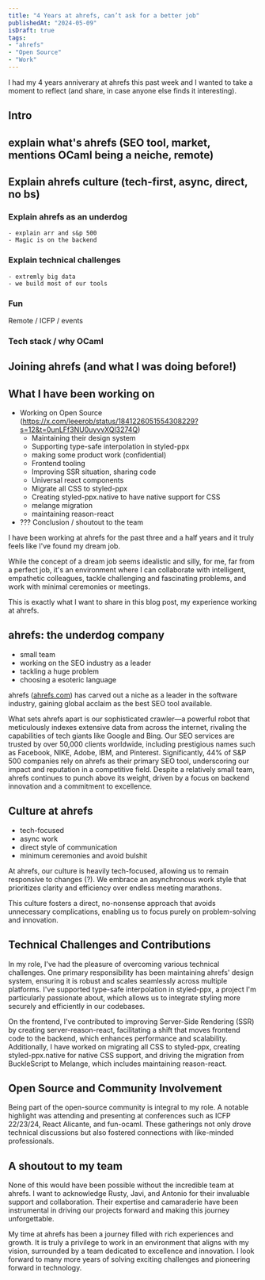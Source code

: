 ```yaml
---
title: "4 Years at ahrefs, can’t ask for a better job"
publishedAt: "2024-05-09"
isDraft: true
tags:
- "ahrefs"
- "Open Source"
- "Work"
---
```


I had my 4 years anniverary at ahrefs this past week and I wanted to take a moment to reflect (and share, in case anyone else finds it interesting).

## Intro
## explain what's ahrefs (SEO tool, market, mentions OCaml being a neiche, remote)
## Explain ahrefs culture (tech-first, async, direct, no bs)
### Explain ahrefs as an underdog
    - explain arr and s&p 500
    - Magic is on the backend
### Explain technical challenges
    - extremly big data
    - we build most of our tools
### Fun
Remote / ICFP / events
### Tech stack / why OCaml

## Joining ahrefs (and what I was doing before!)
## What I have been working on
- Working on Open Source (https://x.com/leeerob/status/1841226051554308229?s=12&t=0unLFf3NU0uyvvXQl3274Q)
    - Maintaining their design system
    - Supporting type-safe interpolation in styled-ppx
    - making some product work (confidential)
    - Frontend tooling
    - Improving SSR situation, sharing code
    - Universal react components
    - Migrate all CSS to styled-ppx
    - Creating styled-ppx.native to have native support for CSS
    - melange migration
    - maintaining reason-react
- ??? Conclusion / shoutout to the team


I have been working at ahrefs for the past three and a half years and it truly feels like I've found my dream job.

While the concept of a dream job seems idealistic and silly, for me, far from a perfect job, it's an environment where I can collaborate with intelligent, empathetic colleagues, tackle challenging and fascinating problems, and work with minimal ceremonies or meetings.

This is exactly what I want to share in this blog post, my experience working at ahrefs.

## ahrefs: the underdog company

- small team
- working on the SEO industry as a leader
- tackling a huge problem
- choosing a esoteric language

ahrefs ([ahrefs.com](http://ahrefs.com/)) has carved out a niche as a leader in the software industry, gaining global acclaim as the best SEO tool available.

What sets ahrefs apart is our sophisticated crawler—a powerful robot that meticulously indexes extensive data from across the internet, rivaling the capabilities of tech giants like Google and Bing. Our SEO services are trusted by over 50,000 clients worldwide, including prestigious names such as Facebook, NIKE, Adobe, IBM, and Pinterest. Significantly, 44% of S&P 500 companies rely on ahrefs as their primary SEO tool, underscoring our impact and reputation in a competitive field. Despite a relatively small team, ahrefs continues to punch above its weight, driven by a focus on backend innovation and a commitment to excellence.

## Culture at ahrefs

- tech-focused
- async work
- direct style of communication
- minimum ceremonies and avoid bulshit

At ahrefs, our culture is heavily tech-focused, allowing us to remain responsive to changes (?). We embrace an asynchronous work style that prioritizes clarity and efficiency over endless meeting marathons.

This culture fosters a direct, no-nonsense approach that avoids unnecessary complications, enabling us to focus purely on problem-solving and innovation.

## Technical Challenges and Contributions

In my role, I've had the pleasure of overcoming various technical challenges. One primary responsibility has been maintaining ahrefs' design system, ensuring it is robust and scales seamlessly across multiple platforms. I've supported type-safe interpolation in styled-ppx, a project I'm particularly passionate about, which allows us to integrate styling more securely and efficiently in our codebases.

On the frontend, I've contributed to improving Server-Side Rendering (SSR) by creating server-reason-react, facilitating a shift that moves frontend code to the backend, which enhances performance and scalability. Additionally, I have worked on migrating all CSS to styled-ppx, creating styled-ppx.native for native CSS support, and driving the migration from BuckleScript to Melange, which includes maintaining reason-react.

## Open Source and Community Involvement

Being part of the open-source community is integral to my role. A notable highlight was attending and presenting at conferences such as ICFP 22/23/24, React Alicante, and fun-ocaml. These gatherings not only drove technical discussions but also fostered connections with like-minded professionals.

## A shoutout to my team

None of this would have been possible without the incredible team at ahrefs. I want to acknowledge Rusty, Javi, and Antonio for their invaluable support and collaboration. Their expertise and camaraderie have been instrumental in driving our projects forward and making this journey unforgettable.

My time at ahrefs has been a journey filled with rich experiences and growth. It is truly a privilege to work in an environment that aligns with my vision, surrounded by a team dedicated to excellence and innovation. I look forward to many more years of solving exciting challenges and pioneering forward in technology.
